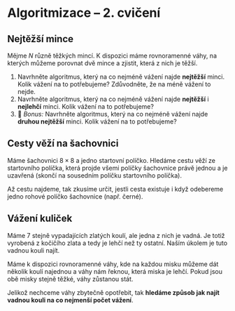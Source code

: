 
<Head>
  <title>Cvičení NPRG062 – Algoritmizace – Michal Töpfer</title>
</Head>

# Algoritmizace &ndash; 2. cvičení

## Nejtěžší mince

Mějme $N$ různě těžkých mincí. K dispozici máme rovnoramenné váhy, na kterých můžeme porovnat dvě mince a zjistit, která z nich je těžší.

1. Navrhněte algoritmus, který na co nejméně vážení najde **nejtěžší** minci. Kolik vážení na to potřebujeme? Zdůvodněte, že na méně vážení to nejde.
2. Navrhněte algoritmus, který na co nejméně vážení najde **nejtěžší** i **nejlehčí** minci. Kolik vážení na to potřebujeme?
3. 🦉 *Bonus:* Navrhněte algoritmus, který na co nejméně vážení najde **druhou nejtěžší** minci. Kolik vážení na to potřebujeme?


## Cesty věží na šachovnici

Máme šachovnici $8 \times 8$ a jedno startovní políčko. Hledáme cestu věží ze startovního políčka, která projde všemi políčky šachovnice právě jednou a je uzavřená (skončí na sousedním políčku startovního políčka).

Až cestu najdeme, tak zkusíme určit, jestli cesta existuje i když odebereme jedno rohové políčko šachovnice (např. černé).


## Vážení kuliček

Máme 7 stejně vypadajících zlatých koulí, ale jedna z nich je vadná. Je totiž vyrobená z kočičího zlata a tedy je lehčí než ty ostatní. Naším úkolem je tuto vadnou kouli najít.

Máme k dispozici rovnoramenné váhy, kde na každou misku můžeme dát několik koulí najednou a váhy nám řeknou, která miska je lehčí. Pokud jsou obě misky stejně těžké, váhy zůstanou stát.

Jelikož nechceme váhy zbytečně opotřebit, tak **hledáme způsob jak najít vadnou kouli na co nejmenší počet vážení**.
